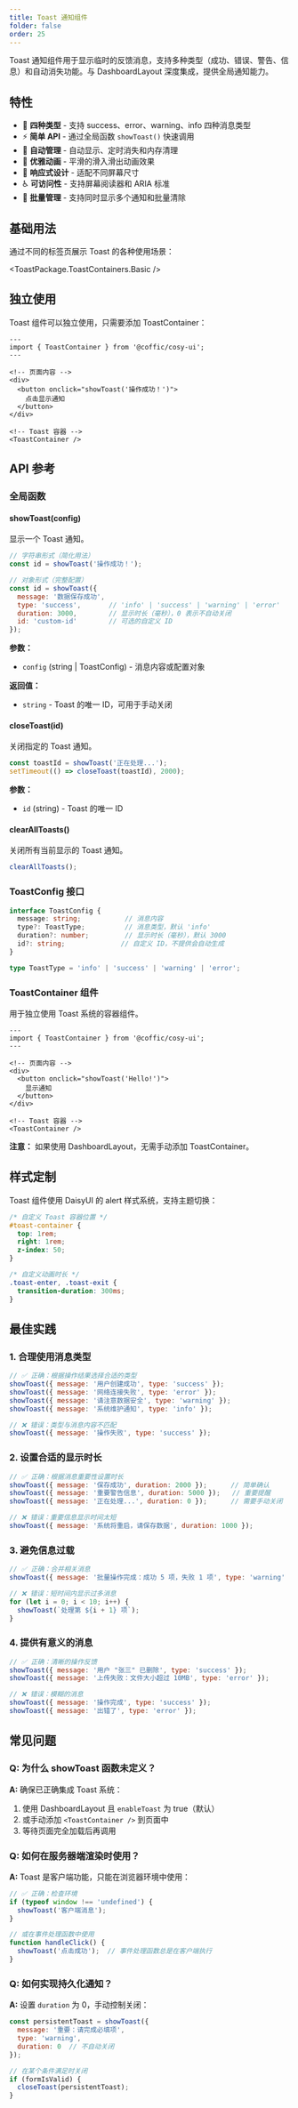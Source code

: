 ```yaml
---
title: Toast 通知组件
folder: false
order: 25
---
```



Toast 通知组件用于显示临时的反馈消息，支持多种类型（成功、错误、警告、信息）和自动消失功能。与 DashboardLayout 深度集成，提供全局通知能力。

## 特性

- 🎯 **四种类型** - 支持 success、error、warning、info 四种消息类型
- ⚡ **简单 API** - 通过全局函数 `showToast()` 快速调用
- 🔄 **自动管理** - 自动显示、定时消失和内存清理
- 🎨 **优雅动画** - 平滑的滑入滑出动画效果
- 📱 **响应式设计** - 适配不同屏幕尺寸
- ♿ **可访问性** - 支持屏幕阅读器和 ARIA 标准
- 🔧 **批量管理** - 支持同时显示多个通知和批量清除

## 基础用法

通过不同的标签页展示 Toast 的各种使用场景：

<ToastPackage.ToastContainers.Basic />

## 独立使用

Toast 组件可以独立使用，只需要添加 ToastContainer：

```astro
---
import { ToastContainer } from '@coffic/cosy-ui';
---

<!-- 页面内容 -->
<div>
  <button onclick="showToast('操作成功！')">
    点击显示通知
  </button>
</div>

<!-- Toast 容器 -->
<ToastContainer />
```

## API 参考

### 全局函数

#### showToast(config)

显示一个 Toast 通知。

```javascript
// 字符串形式（简化用法）
const id = showToast('操作成功！');

// 对象形式（完整配置）
const id = showToast({
  message: '数据保存成功',
  type: 'success',       // 'info' | 'success' | 'warning' | 'error'
  duration: 3000,        // 显示时长（毫秒），0 表示不自动关闭
  id: 'custom-id'        // 可选的自定义 ID
});
```

**参数：**
- `config` (string | ToastConfig) - 消息内容或配置对象

**返回值：**
- `string` - Toast 的唯一 ID，可用于手动关闭

#### closeToast(id)

关闭指定的 Toast 通知。

```javascript
const toastId = showToast('正在处理...');
setTimeout(() => closeToast(toastId), 2000);
```

**参数：**
- `id` (string) - Toast 的唯一 ID

#### clearAllToasts()

关闭所有当前显示的 Toast 通知。

```javascript
clearAllToasts();
```

### ToastConfig 接口

```typescript
interface ToastConfig {
  message: string;           // 消息内容
  type?: ToastType;          // 消息类型，默认 'info'
  duration?: number;         // 显示时长（毫秒），默认 3000
  id?: string;              // 自定义 ID，不提供会自动生成
}

type ToastType = 'info' | 'success' | 'warning' | 'error';
```

### ToastContainer 组件

用于独立使用 Toast 系统的容器组件。

```astro
---
import { ToastContainer } from '@coffic/cosy-ui';
---

<!-- 页面内容 -->
<div>
  <button onclick="showToast('Hello!')">
    显示通知
  </button>
</div>

<!-- Toast 容器 -->
<ToastContainer />
```

**注意：** 如果使用 DashboardLayout，无需手动添加 ToastContainer。

## 样式定制

Toast 组件使用 DaisyUI 的 alert 样式系统，支持主题切换：

```css
/* 自定义 Toast 容器位置 */
#toast-container {
  top: 1rem;
  right: 1rem;
  z-index: 50;
}

/* 自定义动画时长 */
.toast-enter, .toast-exit {
  transition-duration: 300ms;
}
```

## 最佳实践

### 1. 合理使用消息类型

```javascript
// ✅ 正确：根据操作结果选择合适的类型
showToast({ message: '用户创建成功', type: 'success' });
showToast({ message: '网络连接失败', type: 'error' });
showToast({ message: '请注意数据安全', type: 'warning' });
showToast({ message: '系统维护通知', type: 'info' });

// ❌ 错误：类型与消息内容不匹配
showToast({ message: '操作失败', type: 'success' });
```

### 2. 设置合适的显示时长

```javascript
// ✅ 正确：根据消息重要性设置时长
showToast({ message: '保存成功', duration: 2000 });      // 简单确认
showToast({ message: '重要警告信息', duration: 5000 });   // 重要提醒
showToast({ message: '正在处理...', duration: 0 });      // 需要手动关闭

// ❌ 错误：重要信息显示时间太短
showToast({ message: '系统将重启，请保存数据', duration: 1000 });
```

### 3. 避免信息过载

```javascript
// ✅ 正确：合并相关消息
showToast({ message: '批量操作完成：成功 5 项，失败 1 项', type: 'warning' });

// ❌ 错误：短时间内显示过多消息
for (let i = 0; i < 10; i++) {
  showToast(`处理第 ${i + 1} 项`);
}
```

### 4. 提供有意义的消息

```javascript
// ✅ 正确：清晰的操作反馈
showToast({ message: '用户 "张三" 已删除', type: 'success' });
showToast({ message: '上传失败：文件大小超过 10MB', type: 'error' });

// ❌ 错误：模糊的消息
showToast({ message: '操作完成', type: 'success' });
showToast({ message: '出错了', type: 'error' });
```

## 常见问题

### Q: 为什么 showToast 函数未定义？

**A:** 确保已正确集成 Toast 系统：

1. 使用 DashboardLayout 且 `enableToast` 为 true（默认）
2. 或手动添加 `<ToastContainer />` 到页面中
3. 等待页面完全加载后再调用

### Q: 如何在服务器端渲染时使用？

**A:** Toast 是客户端功能，只能在浏览器环境中使用：

```javascript
// ✅ 正确：检查环境
if (typeof window !== 'undefined') {
  showToast('客户端消息');
}

// 或在事件处理函数中使用
function handleClick() {
  showToast('点击成功');  // 事件处理函数总是在客户端执行
}
```

### Q: 如何实现持久化通知？

**A:** 设置 `duration` 为 0，手动控制关闭：

```javascript
const persistentToast = showToast({
  message: '重要：请完成必填项',
  type: 'warning',
  duration: 0  // 不自动关闭
});

// 在某个条件满足时关闭
if (formIsValid) {
  closeToast(persistentToast);
}
```

 